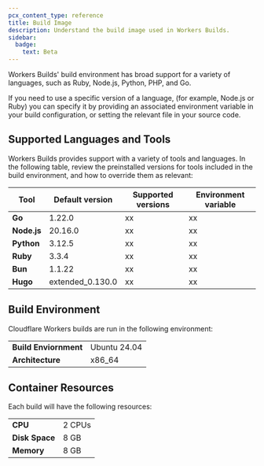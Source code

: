```yaml
---
pcx_content_type: reference
title: Build Image
description: Understand the build image used in Workers Builds.
sidebar:
  badge:
    text: Beta
---
```


Workers Builds' build environment has broad support for a variety of languages, such as Ruby, Node.js, Python, PHP, and Go.

If you need to use a specific version of a language, (for example, Node.js or Ruby) you can specify it by providing an associated environment variable in your build configuration, or setting the relevant file in your source code.

## Supported Languages and Tools

Workers Builds provides support with a variety of tools and languages. In the following table, review the preinstalled versions for tools included in the build environment, and how to override them as relevant:

| Tool        | Default version  | Supported versions | Environment variable |
| ----------- | ---------------- | ------------------ | -------------------- |
| **Go**      | 1.22.0           | xx                 | xx                   |
| **Node.js** | 20.16.0          | xx                 | xx                   |
| **Python**  | 3.12.5           | xx                 | xx                   |
| **Ruby**    | 3.3.4            | xx                 | xx                   |
| **Bun**     | 1.1.22           | xx                 | xx                   |
| **Hugo**    | extended_0.130.0 | xx                 | xx                   |

## Build Environment

Cloudflare Workers builds are run in the following environment:

|                       |              |
| --------------------- | ------------ |
| **Build Enviornment** | Ubuntu 24.04 |
| **Architecture**      | x86_64       |

## Container Resources

Each build will have the following resources:

|                |        |
| -------------- | ------ |
| **CPU**        | 2 CPUs |
| **Disk Space** | 8 GB   |
| **Memory**     | 8 GB   |
